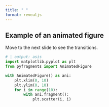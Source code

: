 ```yaml
---
title: " "
format: revealjs
---
```


## Example of an animated figure

Move to the next slide to see the transitions.

```python
# | output: asis
import matplotlib.pyplot as plt
from pyfragments import AnimatedFigure

with AnimatedFigure() as ani:
    plt.xlim(0, 10)
    plt.ylim(0, 10)
    for i in range(10):
        with ani.fragment():
            plt.scatter(i, i)

```
